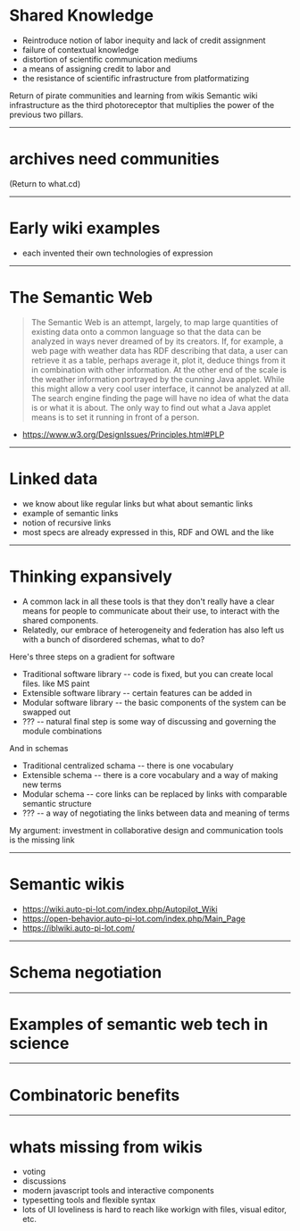 
# Shared Knowledge

* Reintroduce notion of labor inequity and lack of credit assignment
* failure of contextual knowledge
* distortion of scientific communication mediums
* a means of assigning credit to labor and
* the resistance of scientific infrastructure from platformatizing

Return of pirate communities and learning from wikis
Semantic wiki infrastructure as the third photoreceptor that
multiplies the power of the previous two pillars.

---

# archives need communities

(Return to what.cd)

---

# Early wiki examples

* each invented their own technologies of expression

---

# The Semantic Web

> The Semantic Web is an attempt, largely, to map large quantities of
existing data onto a common language so that the data can be analyzed
in ways never dreamed of by its creators. If, for example, a web page
with weather data has RDF describing that data, a user can retrieve it
as a table, perhaps average it, plot it, deduce things from it in
combination with other information. At the other end of the scale is
the weather information portrayed by the cunning Java applet.
While this might allow a very cool user interface, it cannot be
analyzed at all. The search engine finding the page will have no
idea of what the data is or what it is about. The only way to find
out what a Java applet means is to set it running in front of a person.
- https://www.w3.org/DesignIssues/Principles.html#PLP

---


# Linked data

* we know about like regular links but what about semantic links
* example of semantic links
* notion of recursive links
* most specs are already expressed in this, RDF and OWL and the like

---

# Thinking expansively

* A common lack in all these tools is that they don't really have a clear means for
  people to communicate about their use, to interact with the shared components.
* Relatedly, our embrace of heterogeneity and federation has also left us with
  a bunch of disordered schemas, what to do?

Here's three steps on a gradient for software
* Traditional software library -- code is fixed, but you can create local files. like MS paint
* Extensible software library -- certain features can be added in
* Modular software library -- the basic components of the system can be swapped out
* ??? -- natural final step is some way of discussing and governing the module combinations

And in schemas
* Traditional centralized schama -- there is one vocabulary
* Extensible schema -- there is a core vocabulary and a way of making new terms
* Modular schema -- core links can be replaced by links with comparable semantic structure
* ??? -- a way of negotiating the links between data and meaning of terms


My argument: investment in collaborative design and communication tools is the missing link

---

# Semantic wikis

* https://wiki.auto-pi-lot.com/index.php/Autopilot_Wiki
* https://open-behavior.auto-pi-lot.com/index.php/Main_Page
* https://iblwiki.auto-pi-lot.com/

---

# Schema negotiation

---

# Examples of semantic web tech in science

---

# Combinatoric benefits


---

# whats missing from wikis

* voting
* discussions
* modern javascript tools and interactive components
* typesetting tools and flexible syntax
* lots of UI loveliness is hard to reach like workign with files, visual editor, etc.

